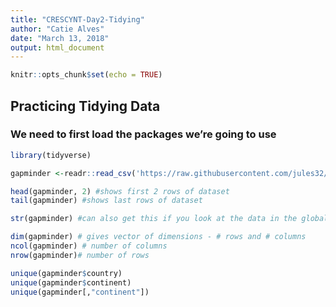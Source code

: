 ```yaml
---
title: "CRESCYNT-Day2-Tidying"
author: "Catie Alves"
date: "March 13, 2018"
output: html_document
---
```


```r
knitr::opts_chunk$set(echo = TRUE)
```

## Practicing Tidying Data
### We need to first load the packages we're going to use

```r
library(tidyverse)

```

```r
gapminder <-readr::read_csv('https://raw.githubusercontent.com/jules32/2017-11-30-MBARI/gh-pages/data/gapminder.csv')
```

```r

head(gapminder, 2) #shows first 2 rows of dataset
tail(gapminder) #shows last rows of dataset

```

```r

str(gapminder) #can also get this if you look at the data in the global environment by clicking the drop down arrow
```

```r
dim(gapminder) # gives vector of dimensions - # rows and # columns
ncol(gapminder) # number of columns
nrow(gapminder)# number of rows
```

```r
unique(gapminder$country)
unique(gapminder$continent)
unique(gapminder[,"continent"])
```

